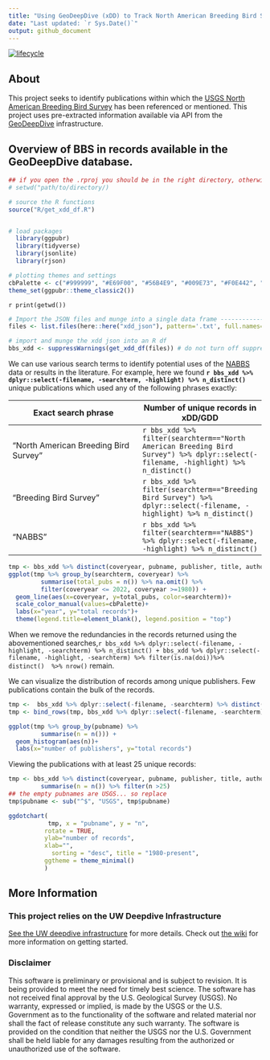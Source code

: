 ```yaml
---
title: "Using GeoDeepDive (xDD) to Track North American Breeding Bird Survey Citations in the Grey Literature"
date: "Last updated: `r Sys.Date()`"
output: github_document
---
```

[![lifecycle](https://img.shields.io/badge/lifecycle-experimental-lightgrey.svg)](https://www.tidyverse.org/lifecycle/#experimental)

## About
This project seeks to identify publications within which the [USGS North American Breeding Bird Survey](https://www.pwrc.usgs.gov/bbs/) has been referenced or mentioned. This project uses pre-extracted information available via API from the [GeoDeepDive](https://geodeepdive.org) infrastructure.

## Overview of BBS in records available in the GeoDeepDive database.

```r
## if you open the .rproj you should be in the right directory, otherwise please set it here.
# setwd("path/to/directory/)

# source the R functions
source("R/get_xdd_df.R")


# load packages
  library(ggpubr)
  library(tidyverse)
  library(jsonlite)
  library(rjson)

# plotting themes and settings
cbPalette <- c("#999999", "#E69F00", "#56B4E9", "#009E73", "#F0E442", "#0072B2", "#D55E00", "#CC79A7")
theme_set(ggpubr::theme_classic2())
```
`r print(getwd())`
```r
# Import the JSON files and munge into a single data frame ----------------
files <- list.files(here::here("xdd_json"), pattern='.txt', full.names=TRUE)

# import and munge the xdd json into an R df
bbs_xdd <- suppressWarnings(get_xdd_df(files)) # do not turn off suppresswarnings -- there an rmd bug its annoying..
```

We can use various search terms to identify potential uses of the [NABBS](https://www.pwrc.usgs.gov/bbs/) data or results in the literature. For example, here we found __`r bbs_xdd %>% dplyr::select(-filename, -searchterm, -highlight) %>% n_distinct()`__ unique publications which used any of the following phrases exactly: 

Exact search phrase | Number of unique records in xDD/GDD 
--------------|----
"North American Breeding Bird Survey" | `r bbs_xdd %>% filter(searchterm=="North American Breeding Bird Survey") %>% dplyr::select(-filename, -highlight) %>% n_distinct()` 
"Breeding Bird Survey" |  `r bbs_xdd %>% filter(searchterm=="Breeding Bird Survey") %>% dplyr::select(-filename, -highlight) %>% n_distinct()` 
"NABBS" | `r bbs_xdd %>% filter(searchterm=="NABBS") %>% dplyr::select(-filename, -highlight) %>% n_distinct()` 


```r
tmp <- bbs_xdd %>% distinct(coveryear, pubname, publisher, title, authors, searchterm)   
ggplot(tmp %>% group_by(searchterm, coveryear) %>% 
         summarise(total_pubs = n()) %>% na.omit() %>% 
         filter(coveryear <= 2022, coveryear >=1980)) +
  geom_line(aes(x=coveryear, y=total_pubs, color=searchterm))+
  scale_color_manual(values=cbPalette)+
  labs(x="year", y="total records")+
  theme(legend.title=element_blank(), legend.position = "top")
``` 


When we remove the redundancies in the records returned using the abovementioned searches,`r bbs_xdd %>% dplyr::select(-filename, -highlight, -searchterm) %>% n_distinct() + bbs_xdd %>% dplyr::select(-filename, -highlight, -searchterm) %>% filter(is.na(doi))%>% distinct()  %>% nrow() ` remain. 

We can visualize the distribution of  records among unique publishers. Few publications contain the bulk of the records. 
```r
tmp <-  bbs_xdd %>% dplyr::select(-filename, -searchterm) %>% distinct()
tmp <- bind_rows(tmp, bbs_xdd %>% dplyr::select(-filename, -searchterm)%>% filter(is.na(doi)) %>% distinct())

ggplot(tmp %>% group_by(pubname) %>% 
         summarise(n = n())) +
  geom_histogram(aes(n))+
  labs(x="number of publishers", y="total records")
```

Viewing the publications with at least 25 unique records:
```r
tmp <- bbs_xdd %>% distinct(coveryear, pubname, publisher, title, authors, searchterm)%>% group_by(pubname) %>% 
         summarise(n = n()) %>% filter(n >25)   
## the empty pubnames are USGS... so replace
tmp$pubname <- sub("^$", "USGS", tmp$pubname)

ggdotchart(
           tmp, x = "pubname", y = "n",
          rotate = TRUE,
          ylab="number of records", 
          xlab="",
            sorting = "desc", title = "1980-present",
          ggtheme = theme_minimal()
          )
```



## More Information
### This project relies on the UW Deepdive Infrastructure
[See the UW deepdive infrastructure](UW-Deepdive-Infrastructure/app-template) for more details. Check out [the
wiki](https://github.com/UW-Deepdive-Infrastructure/app-template/wiki)
for more information on getting started.

### Disclaimer

This software is preliminary or provisional and is subject to revision. It is being provided to meet the need for timely best science. The software has not received final approval by the U.S. Geological Survey (USGS). No warranty, expressed or implied, is made by the USGS or the U.S. Government as to the functionality of the software and related material nor shall the fact of release constitute any such warranty. The software is provided on the condition that neither the USGS nor the U.S. Government shall be held liable for any damages resulting from the authorized or unauthorized use of the software.
